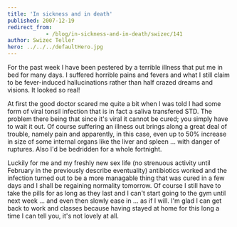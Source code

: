 ```yaml
---
title: 'In sickness and in death'
published: 2007-12-19
redirect_from: 
            - /blog/in-sickness-and-in-death/swizec/141
author: Swizec Teller
hero: ../../../defaultHero.jpg
---
```

For the past week I have been pestered by a terrible illness that put me in bed for many days. I suffered horrible pains and fevers and what I still claim to be fever-induced hallucinations rather than half crazed dreams and visions. It looked so real!

At first the good doctor scared me quite a bit when I was told I had some form of viral tonsil infection that is in fact a saliva transfered STD. The problem there being that since it's viral it cannot be cured; you simply have to wait it out. Of course suffering an illness out brings along a great deal of trouble, namely pain and apparently, in this case, even up to 50% increase in size of some internal organs like the liver and spleen ... with danger of ruptures. Also I'd be bedridden for a whole fortnight.

Luckily for me and my freshly new sex life (no strenuous activity until February in the previously describe eventuality) antibiotics worked and the infection turned out to be a more managable thing that was cured in a few days and I shall be regaining normality tomorrow. Of course I still have to take the pills for as long as they last and I can't start going to the gym until next week ... and even then slowly ease in ... as if I will. I'm glad I can get back to work and classes because having stayed at home for this long a time I can tell you, it's not lovely at all.